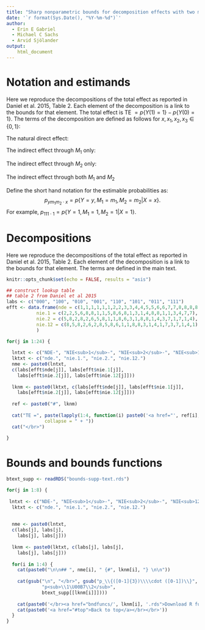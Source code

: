 ```yaml
---
title: "Sharp nonparametric bounds for decomposition effects with two mediators -- Supplemental Materials"
date: '`r format(Sys.Date(), "%Y-%m-%d")`'
author:
  - Erin E Gabriel
  - Michael C Sachs
  - Arvid Sjölander
output: 
    html_document
---
```



# Notation and estimands

Here we reproduce the decompositions of the total effect as reported in Daniel et al. 2015, Table 2. Each element of the decomposition is a link to the bounds for that element. The total effect is TE $= p\{Y(1) = 1\} - p\{Y(0) = 1\}$. The terms of the decomposition are defined as follows for $x, x_1, x_2, x_3 \in \{0, 1\}$:

The natural direct effect:
\begin{eqnarray*}
\mbox{NDE}\mbox{-}x_1 x_2 x_3&=&p\{Y(1, M_1(x_1), M_2(x_2, M_1(x_3)))=1\}\\ 
&-&p\{Y(0, M_1(x_1), M_2(x_2, M_1(x_3)))=1\}.
\end{eqnarray*}

The indirect effect through $M_1$ only: 
\begin{eqnarray*}
\mbox{NIE}_{1}\mbox{-}x x_2 x_3 &=&p\{Y(x, M_1(1), M_2(x_2, M_1(x_3)))=1\}\\ &-& p\{Y(x, M_1(0), M_2(x_2, M_1(x_3)))=1\}.
\end{eqnarray*}

The indirect effect through $M_2$ only: 
\begin{eqnarray*}
\mbox{NIE}_{2}\mbox{-}x x_1 x_3 &=&p\{Y(x, M_1(x_1), M_2(1, M_1(x_3)))=1\}\\ &-& p\{Y(x, M_1(x_1), M_2(0, M_1(x_3)))=1\}.
\end{eqnarray*}

The indirect effect through both $M_1$ and $M_2$
\begin{eqnarray*}
\mbox{NIE}_{12}\mbox{-}x x_1 x_2 &=&p\{Y(x, M_1(x_1), M_2(x_2, M_1(1)))=1\}\\ &-& p\{Y(x, M_1(x_1), M_2(x_2, M_1(0)))=1\}.
\end{eqnarray*}


Define the short hand notation for the estimable probabilities as:
$$p_{ym_1m_2\cdot x} = p\{Y=y, M_1=m_1, M_2=m_2|X=x\}.$$ 
For example, $p_{111\cdot 1} = p\{Y=1, M_1=1, M_2=1|X=1\}$.


# Decompositions {#top}

Here we reproduce the decompositions of the total effect as reported in Daniel et al. 2015, Table 2. Each element of the decomposition is a link to the bounds for that element. The terms are defined in the main text. 

```r
knitr::opts_chunk$set(echo = FALSE, results = "asis")
```

```r
## construct lookup table
## table 2 from Daniel et al 2015
labs <- c("000", "100", "010", "001", "110", "101", "011", "111")
efft <- data.frame(nde = c(1,1,1,1,1,1,2,2,3,3,4,4,5,5,6,6,7,7,8,8,8,8,8,8), 
           nie.1 = c(2,2,5,6,8,8,1,1,5,8,6,8,1,3,1,4,8,8,1,1,3,4,7,7), 
           nie.2 = c(5,8,2,8,2,6,5,8,1,1,8,6,3,1,8,8,1,4,3,7,1,7,1,4), 
           nie.12 = c(8,5,8,2,6,2,8,5,8,6,1,1,8,8,3,1,4,1,7,3,7,1,4,1)
           )
```

```r
for(j in 1:24) {
  
  lntxt <- c("NDE-", "NIE<sub>1</sub>-", "NIE<sub>2</sub>-", "NIE<sub>12</sub>-")
  lktxt <- c("nde.", "nie.1.", "nie.2.", "nie.12.")
  nme <- paste0(lntxt, 
  c(labs[efft$nde[j]], labs[efft$nie.1[j]], 
    labs[efft$nie.2[j]], labs[efft$nie.12[j]]))
  
  lknm <- paste0(lktxt, c(labs[efft$nde[j]], labs[efft$nie.1[j]], 
    labs[efft$nie.2[j]], labs[efft$nie.12[j]]))
  
  ref <- paste0("#", lknm)
  
  cat("TE =", paste(lapply(1:4, function(i) paste0('<a href="', ref[i], '">', nme[i], "</a>")), 
              collapse = " + "))
  cat("</br>")
  
}
```

# Bounds and bounds functions

```r
btext_supp <- readRDS("bounds-supp-text.rds")

for(j in 1:8) {
  
 lntxt <- c("NDE-", "NIE<sub>1</sub>-", "NIE<sub>2</sub>-", "NIE<sub>12</sub>-")
  lktxt <- c("nde.", "nie.1.", "nie.2.", "nie.12.")
  
  
  nme <- paste0(lntxt, 
  c(labs[j], labs[j], 
    labs[j], labs[j]))
  
  lknm <- paste0(lktxt, c(labs[j], labs[j], 
    labs[j], labs[j]))
  
  for(i in 1:4) {
    cat(paste0("\n\n## ", nme[i], " {#", lknm[i], "} \n\n"))
    
    cat(gsub("\n", "</br>", gsub("p_\\{([0-1]{3})\\\\cdot ([0-1])\\}", 
             "p<sub>\\1\U00B7\\2</sub>", 
             btext_supp[[lknm[i]]])))
  
    cat(paste0('</br><a href="bndfuncs/', lknm[i], '.rds">Download R function for this bound</a></br>'))
    cat(paste0('<a href="#top">Back to top</a></br></br>'))
  }
}
```


